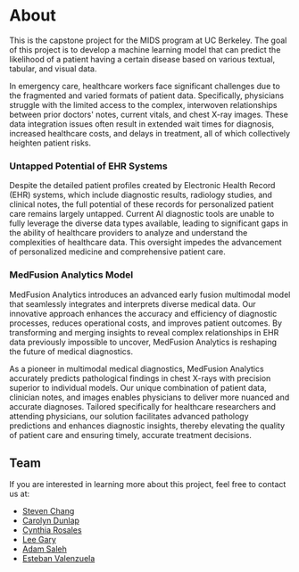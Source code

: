 # About

This is the capstone project for the MIDS program at UC Berkeley. The goal of this project is to develop a machine learning model
that can predict the likelihood of a patient having a certain disease based on various textual, tabular, and visual data.

In emergency care, healthcare workers face significant challenges due to the fragmented and varied formats of patient data. Specifically, physicians struggle with the limited access to the complex, interwoven relationships between prior doctors' notes, current vitals, and chest X-ray images. These data integration issues often result in extended wait times for diagnosis, increased healthcare costs, and delays in treatment, all of which collectively heighten patient risks.

### Untapped Potential of EHR Systems
Despite the detailed patient profiles created by Electronic Health Record (EHR) systems, which include diagnostic results, radiology studies, and clinical notes, the full potential of these records for personalized patient care remains largely untapped. Current AI diagnostic tools are unable to fully leverage the diverse data types available, leading to significant gaps in the ability of healthcare providers to analyze and understand the complexities of healthcare data. This oversight impedes the advancement of personalized medicine and comprehensive patient care.

### MedFusion Analytics Model

MedFusion Analytics introduces an advanced early fusion multimodal model that seamlessly integrates and interprets diverse medical data. Our innovative approach enhances the accuracy and efficiency of diagnostic processes, reduces operational costs, and improves patient outcomes. By transforming and merging insights to reveal complex relationships in EHR data previously impossible to uncover, MedFusion Analytics is reshaping the future of medical diagnostics.

As a pioneer in multimodal medical diagnostics, MedFusion Analytics accurately predicts pathological findings in chest X-rays with precision superior to individual models. Our unique combination of patient data, clinician notes, and images enables physicians to deliver more nuanced and accurate diagnoses. Tailored specifically for healthcare researchers and attending physicians, our solution facilitates advanced pathology predictions and enhances diagnostic insights, thereby elevating the quality of patient care and ensuring timely, accurate treatment decisions.


## Team

If you are interested in learning more about this project, feel free to contact us at:

- [Steven Chang](mailto:stechang@ischool.berkeley.edu)
- [Carolyn Dunlap](mailto:cadunlap@berkeley.edu)
- [Cynthia Rosales](mailto:crosales@ischool.berkeley.edu)
- [Lee Gary](mailto:leemgjunior@berkeley.edu)
- [Adam Saleh](mailto:a.adam.saleh@ischool.berkeley.edu)
- [Esteban Valenzuela](mailto:eivalenzuela@ischool.berkeley.edu)
